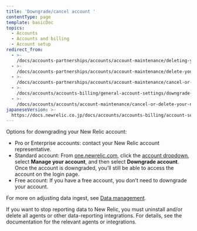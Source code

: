 ```yaml
---
title: 'Downgrade/cancel account '
contentType: page
template: basicDoc
topics:
  - Accounts
  - Accounts and billing
  - Account setup
redirect_from:
  - >-
    /docs/accounts-partnerships/accounts/account-maintenance/deleting-your-new-relic-account/
  - >-
    /docs/accounts-partnerships/accounts/account-maintenance/delete-your-new-relic-account/
  - >-
    /docs/accounts-partnerships/accounts/account-maintenance/cancel-or-delete-your-new-relic-account/
  - >-
    /docs/accounts/accounts-billing/general-account-settings/downgrade-cancel-account/
  - >-
    /docs/accounts/accounts/account-maintenance/cancel-or-delete-your-new-relic-account/
japaneseVersion: >-
  https://docs.newrelic.co.jp/docs/accounts/accounts-billing/account-setup/downgradecancel-account
---
```


Options for downgrading your New Relic account:

* Pro or Enterprise accounts: contact your New Relic account representative.
* Standard account: From [one.newrelic.com](https://one.newrelic.com/), click the [account dropdown](/docs/using-new-relic/welcome-new-relic/get-started/glossary#account-dropdown), select **Manage your account**, and then select **Downgrade account**. Once the account is downgraded, you’ll still be able to access the account on the login page.
* Free account: If you have a free account, you don’t need to downgrade your account.

For more on adjusting data ingest, see [Data management](/docs/telemetry-data-platform/get-data-new-relic/manage-data/manage-your-data).

If you want to stop reporting data to New Relic, you must uninstall and/or delete all agents or other data-reporting integrations. For details, see the documentation for the relevant agents or integrations.
